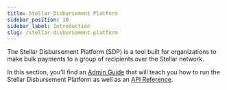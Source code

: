 ```yaml
---
title: Stellar Disbursement Platform
sidebar_position: 10
sidebar_label: Introduction
slug: /stellar-disbursement-platform
---
```


The Stellar Disbursement Platform (SDP) is a tool built for organizations to make bulk payments to a group of recipients over the Stellar network. 

In this section, you'll find an [Admin Guide](./admin-guide/README.mdx) that will teach you how to run the Stellar Disbursement Platform as well as an [API Reference](./api-reference/resources/README.mdx).
